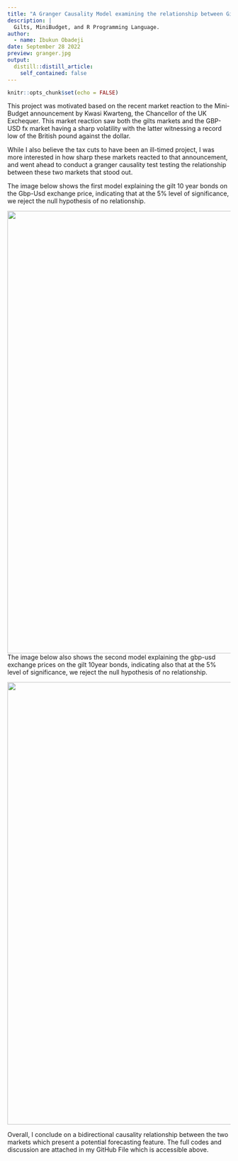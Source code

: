```yaml
---
title: "A Granger Causality Model examining the relationship between Gilt 10-year Bond Yields and GBP-USD Exchange Prices"
description: |
  Gilts, MiniBudget, and R Programming Language.
author:
  - name: Ibukun Obadeji
date: September 28 2022
preview: granger.jpg
output:
  distill::distill_article:
    self_contained: false
---
```



```r
knitr::opts_chunk$set(echo = FALSE)
```


This project was motivated based on the recent market reaction to the Mini-Budget announcement by Kwasi Kwarteng, the Chancellor of the UK Exchequer. This market reaction saw both the gilts markets and the GBP-USD fx market having a sharp volatility with the latter witnessing a record low of the British pound against the dollar.

While I also believe the tax cuts to have been an ill-timed project, I was more interested in how sharp these markets reacted to that announcement, and went ahead to conduct a granger causality test testing the relationship between these two markets that stood out.

The image below shows the first model explaining the gilt 10 year bonds on the Gbp-Usd exchange price, indicating that at the 5% level of significance, we reject the null hypothesis of no relationship.

![](granger1.png){width=1000} 
The image below also shows the second model explaining the gbp-usd exchange prices on the gilt 10year bonds, indicating also that at the 5% level of significance, we reject the null hypothesis of no relationship.

![](granger2.png){width=1000} 

Overall, I conclude on a bidirectional causality relationship between the two markets which present a potential forecasting feature. The full codes and discussion are attached in my GitHub File which is accessible above.